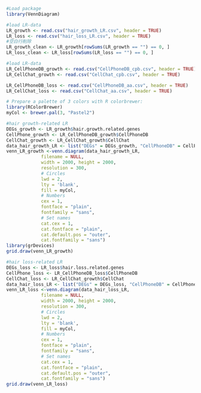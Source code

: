 ```r
#Load package
library(VennDiagram)
```

```r
#load LR-data
LR_growth <- read.csv("hair_growth_LR.csv", header = TRUE)
LR_loss <- read.csv("hair_loss_LR.csv", header = TRUE)
#空白行削除
LR_growth_clean <- LR_growth[rowSums(LR_growth == "") == 0, ]
LR_loss_clean <- LR_loss[rowSums(LR_loss == "") == 0, ]
```

```r
#load LR-data
LR_CellPhoneDB_growth <- read.csv("CellPhoneDB_cpb.csv", header = TRUE)
LR_CellChat_growth <- read.csv("CellChat_cpb.csv", header = TRUE)

LR_CellPhoneDB_loss <- read.csv("CellPhoneDB_aa.csv", header = TRUE)
LR_CellChat_loss <- read.csv("CellChat_aa.csv", header = TRUE)
```

```r
# Prepare a palette of 3 colors with R colorbrewer:
library(RColorBrewer)
myCol <- brewer.pal(3, "Pastel2")
```

```r
#hair growth-related LR
DEGs_growth <- LR_growth$hair.growth.related.genes
CellPhone_growth <- LR_CellPhoneDB_growth$CellPhoneDB
CellChat_growth <- LR_CellChat_growth$CellChat
data_hair_growth_LR <- list("DEGs" = DEGs_growth, "CellPhoneDB" = CellPhone_growth, "CellChat" = CellChat_growth)
venn_LR_growth <-venn.diagram(data_hair_growth_LR, 
             filename = NULL,
             width = 2000, height = 2000,
             resolution = 300,
             # Circles
             lwd = 2,
             lty = 'blank',
             fill = myCol,
             # Numbers
             cex = 1,
             fontface = "plain",
             fontfamily = "sans",
             # Set names
             cat.cex = 1,
             cat.fontface = "plain",
             cat.default.pos = "outer",
             cat.fontfamily = "sans")
library(grDevices)
grid.draw(venn_LR_growth)
```

```r
#hair loss-related LR
DEGs_loss <- LR_loss$hair.loss.related.genes
CellPhone_loss <- LR_CellPhoneDB_loss$CellPhoneDB
CellChat_loss <- LR_CellChat_growth$CellChat
data_hair_loss_LR <- list("DEGs" = DEGs_loss, "CellPhoneDB" = CellPhone_loss, "CellChat" = CellChat_loss)
venn_LR_loss <-venn.diagram(data_hair_loss_LR, 
             filename = NULL,
             width = 2000, height = 2000,
             resolution = 300,
             # Circles
             lwd = 2,
             lty = 'blank',
             fill = myCol,
             # Numbers
             cex = 1,
             fontface = "plain",
             fontfamily = "sans",
             # Set names
             cat.cex = 1,
             cat.fontface = "plain",
             cat.default.pos = "outer",
             cat.fontfamily = "sans")
grid.draw(venn_LR_loss)
```